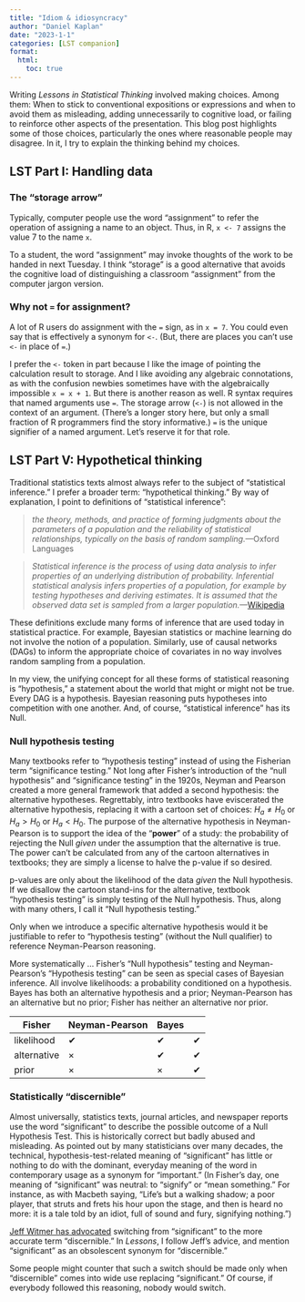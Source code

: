```yaml
---
title: "Idiom & idiosyncracy"
author: "Daniel Kaplan"
date: "2023-1-1"
categories: [LST companion]
format:
  html:
    toc: true
---
```


Writing *Lessons in Statistical Thinking* involved making choices. Among them: When to stick to conventional expositions or expressions and when to avoid them as misleading, adding unnecessarily to cognitive load, or failing to reinforce other aspects of the presentation. This blog post highlights some of those choices, particularly the ones where reasonable people may disagree. In it, I try to explain the thinking behind my choices.

## LST Part I: Handling data {#sec-handling-data}

### The "storage arrow" {#sec-storage-arrow}

Typically, computer people use the word "assignment" to refer the operation of assigning a name to an object. Thus, in R, `x <- 7` assigns the value 7 to the name `x`.  

To a student, the word "assignment" may invoke thoughts of the work to be handed in next Tuesday. I think "storage" is a good alternative that avoids the cognitive load of distinguishing a classroom "assignment" from the computer jargon version. 

### Why not `=` for assignment? {#sec-equal-assignment}

A lot of R users do assignment with the `=` sign, as in `x = 7`. You could even say that  is effectively a synonym for `<-`. (But, there are places you can't use `<-` in place of `=`.)

I prefer the `<-` token in part because I like the image of pointing the calculation result to storage. And I like avoiding any algebraic connotations, as with the confusion newbies sometimes have with the algebraically impossible `x = x + 1`. But there is another reason as well. R syntax requires that named arguments use `=`. The storage arrow (`<-`) is not allowed in the context of an argument. (There's a longer story here, but only a small fraction of R programmers find the story informative.)  `=` is the unique signifier of a named argument. Let's reserve it for that role.



## LST Part V: Hypothetical thinking {#sec-hypothetical-thinking}

Traditional statistics texts almost always refer to the subject of "statistical inference." I prefer a broader term: "hypothetical thinking." By way of explanation, I point to definitions of "statistical inference":

> *the theory, methods, and practice of forming judgments about the parameters of a population and the reliability of statistical relationships, typically on the basis of random sampling.*---Oxford Languages

> *Statistical inference is the process of using data analysis to infer properties of an underlying distribution of probability. Inferential statistical analysis infers properties of a population, for example by testing hypotheses and deriving estimates. It is assumed that the observed data set is sampled from a larger population.*---[Wikipedia](https://en.wikipedia.org/wiki/Statistical_inference) 

These definitions exclude many forms of inference that are used today in statistical practice. For example, Bayesian statistics or machine learning do not involve the notion of a population. Similarly, use of causal networks (DAGs) to inform the appropriate choice of covariates in no way involves random sampling from a population.

In my view, the unifying concept for all these forms of statistical reasoning is "hypothesis," a statement about the world that might or might not be true. Every DAG is a hypothesis. Bayesian reasoning puts hypotheses into competition with one another.  And, of course, "statistical inference" has its Null.

### Null hypothesis testing {#sec-NHT}

Many textbooks refer to "hypothesis testing" instead of using the Fisherian term "significance testing." Not long after Fisher's introduction of the "null hypothesis" and "significance testing" in the 1920s, Neyman and Pearson created a more general framework that added a second hypothesis: the alternative hypotheses. Regrettably, intro textbooks have eviscerated the alternative hypothesis, replacing it with a cartoon set of choices: $H_a \neq H_0$ or $H_a > H_0$ or $H_a < H_0$. The purpose of the alternative hypothesis in Neyman-Pearson is to support the idea of the "**power**" of a study: the probability of rejecting the Null *given* under the assumption that the alternative is true. The power can't be calculated from any of the cartoon alternatives in textbooks; they are simply a license to halve the p-value if so desired.

p-values are only about the likelihood of the data *given* the Null hypothesis. If we disallow the cartoon stand-ins for the alternative, textbook "hypothesis testing" is simply testing of the Null hypothesis. Thus, along with many others, I call it "Null hypothesis testing."

Only when we introduce a specific alternative hypothesis would it be justifiable to refer to "hypothesis testing" (without the Null qualifier) to reference Neyman-Pearson reasoning.

More systematically ... Fisher's "Null hypothesis" testing and Neyman-Pearson's "Hypothesis testing" can be seen as special cases of Bayesian inference. All involve likelihoods: a probability conditioned on a hypothesis. Bayes has both an alternative hypothesis and a prior; Neyman-Pearson has an alternative but no prior; Fisher has neither an alternative nor prior.

   | Fisher | Neyman-Pearson | Bayes
------|-------|-------|--------
likelihood | ✔︎ | ✔ | ✔
alternative  | ×︎ | ✔ | ✔
prior | × | × | ✔ 

### Statistically "**discernible**" {#sec-discernible}

Almost universally, statistics texts, journal articles, and newspaper reports use the word "significant" to describe the possible outcome of a Null Hypothesis Test. This is historically correct but badly abused and misleading. As pointed out by many statisticians over many decades, the technical, hypothesis-test-related meaning of "significant" has little or nothing to do with the dominant, everyday meaning of the word in contemporary usage as a synonym for "important." (In Fisher's day, one meaning of "significant" was neutral: to "signify" or "mean something." For instance, as with Macbeth saying, "Life's but a walking shadow; a poor player, that struts and frets his hour upon the stage, and then is heard no more: it is a tale told by an idiot, full of sound and fury, signifying nothing.")

[Jeff Witmer has advocated](https://www.tandfonline.com/doi/full/10.1080/26939169.2023.2205905) switching from "significant" to the more accurate term "discernible." In *Lessons*, I follow Jeff's advice, and mention "significant" as an obsolescent synonym for "discernible." 

Some people might counter that such a switch should be made only when "discernible" comes into wide use replacing "significant." Of course, if everybody followed this reasoning, nobody would switch. 

